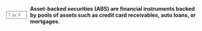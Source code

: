 ::: {.question-block}

<form onsubmit="event.preventDefault(); checkAnswerBox('module6_tf_q014','T')" style="display: flex; align-items: center; gap: 8px;">
<input type="text" id="module6_tf_q014" name="module6_tf_q014" maxlength="1" placeholder="T or F" style="width: 55px;" data-correct-answer="T" /> 
<label for="module6_tf_q014"><strong>Asset-backed securities (ABS) are financial instruments backed by pools of assets such as credit card receivables, auto loans, or mortgages.</strong></label>
</form>

<div id="feedback-module6_tf_q014" class="feedback" data-status="" style="display:none;">
This is TRUE. ABS are created by pooling various types of assets and issuing securities backed by those pools.
</div>

:::
